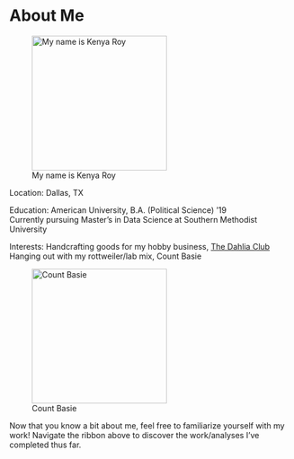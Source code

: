 # About Me

![My name is Kenya Roy](Kenya.JPG){width="240"}

Location: Dallas, TX

Education: American University, B.A. (Political Science) '19\
Currently pursuing Master's in Data Science at Southern Methodist University

Interests: Handcrafting goods for my hobby business, [The Dahlia Club](thedahliaclub.com)\
Hanging out with my rottweiler/lab mix, Count Basie

![Count Basie](Count%20Basie.JPG){width="240"}

Now that you know a bit about me, feel free to familiarize yourself with my work! Navigate the ribbon above to discover the work/analyses I've completed thus far.
